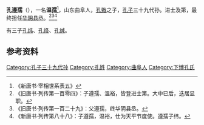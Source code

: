 '''孔遵孺'''（{{bd|？||？||}}），一名'''温孺'''<ref>《新唐书·宰相世系表五》</ref>，山东曲阜人，[[孔戣|孔戣]]之子，[[孔子|孔子]]三十九代孙。进士及第，最终担任[[华阴|华阴]][[县丞|县丞]]。<ref>《旧唐书·列传第一百零四》：子遵孺、溫裕，皆登进士第。大中已后，迭居显职。</ref><ref>《旧唐书·列传第一百二十九》：父遵孺，终华阴县丞。</ref><ref>《新唐书·列传第八十八》：子遵孺，温裕，仕为天平节度使。遵孺子纬。</ref>

有三子[[孔纬|孔纬]]、[[孔绛|孔绛]]、[[孔缄|孔缄]]。

==参考资料==
{{reflist}}

[[Category:孔子三十九代孙|Category:孔子三十九代孙]]
[[Category:孔姓|Category:孔姓]]
[[Category:曲阜人|Category:曲阜人]]
[[Category:下博孔氏|Category:下博孔氏]]